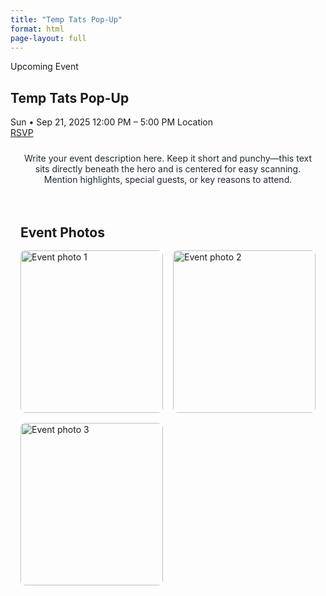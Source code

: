 ```yaml
---
title: "Temp Tats Pop-Up"
format: html
page-layout: full
---
```


```{=html}

<link rel="stylesheet" href="https://cdnjs.cloudflare.com/ajax/libs/font-awesome/4.7.0/css/font-awesome.min.css">
<style>
  .hero::before {
    background-image: url('Main.png'); /* <-- replace with your poster if needed */
  }

  /* Description block directly under hero */
  .desc-wrap {
    max-width: 70ch; margin: 1.5rem auto 2rem; text-align: center;
    padding: 0 16px; color: #1f2937;
  }

  /* Gallery */
  .gallery-wrap { padding: 2rem 16px 3rem; background: transparent; border: }
  .gallery-wrap h2 { color: var(--myblue); max-width: 1100px; margin: 0 auto 1rem; }
  .gallery {
    max-width: 1100px; margin: 0 auto;
    display: grid; gap: 1rem;
    grid-template-columns: repeat(auto-fill, minmax(220px, 1fr));
  }
  .gallery img {
    width: 100%; height: 260px; object-fit: cover; border-radius: 8px;
    transition: transform .18s ease-in-out;
  }
  .gallery img:hover { transform: scale(1.03); }

  @media (prefers-reduced-motion: reduce){
    .gallery img { transition: none; }
  }
</style>


<!-- HERO with event info over the image --> 
<section class="hero" role="img" aria-label="Event poster background"> 
<div class="eyebrow">Upcoming Event</div> 
<div class="hero-inner">
<div class="hero-card"> 
<div class="event-info"> 
<h1 class="hero-title">Temp Tats Pop-Up</h1> 
<div class="meta"> 
<span class="pill">Sun • Sep 21, 2025</span> 
<span class="pill">12:00 PM – 5:00 PM</span> 
<span class="pill">Location</span> 
</div>
<div class="cta"> 
<a class="btn" href="events/TempTats/events.html">RSVP</a> 
</div> 
</div> 
</div> 
</div> 
</section> 

<!-- DESCRIPTION centered directly under hero --> 
<div class="desc-wrap"> 
	<p> Write your event description here. Keep it short and punchy—this text sits directly beneath the hero and is centered for easy scanning. Mention highlights, special guests, or key reasons to attend. </p> 
</div>

<!-- GALLERY (simple: list images; optional JS helper below) --> 
<section class="gallery-wrap" aria-label="Event photo gallery"> 
	<h2>Event Photos</h2> 
	<div class="gallery" id="gallery"> 
		<!-- Replace these with your files inside /pictures --> 
		<img src="pictures/picture1.jpg" alt="Event photo 1"> 
		<img src="pictures/picture2.jpg" alt="Event photo 2"> 
		<img src="pictures/picture3.jpg" alt="Event photo 3"> 
	</div> 

</section>
```